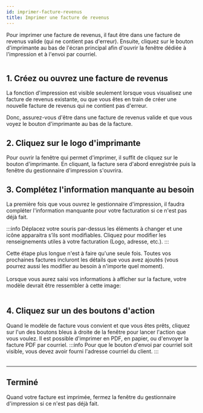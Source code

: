 ```yaml
---
id: imprimer-facture-revenus
title: Imprimer une facture de revenus
---
```



Pour imprimer une facture de revenus, il faut être dans une facture de revenus
valide (qui ne contient pas d'erreur). Ensuite, cliquez sur le bouton d'imprimante
au bas de l'écran principal afin d'ouvrir la fenêtre dédiée à l'impression et à l'envoi par courriel.

<Image img={screenshot}/>
<br/>

## 1. Créez ou ouvrez une facture de revenus
La fonction d'impression est visible seulement lorsque vous visualisez une facture de revenus
existante, ou que vous êtes en train de créer une nouvelle facture de revenus qui ne contient pas d'erreur.

Donc, assurez-vous d'être dans une facture de revenus valide et
que vous voyez le bouton d'imprimante au bas de la facture.


## 2. Cliquez sur le logo d'imprimante
Pour ouvrir la fenêtre qui permet d'imprimer, il suffit de cliquez sur le bouton d'imprimante.
En cliquant, la facture sera d'abord enregistrée puis la fenêtre du gestionnaire d'impression
s'ouvrira.


## 3. Complétez l'information manquante au besoin
La première fois que vous ouvrez le gestionnaire d'impression, il faudra
compléter l'information manquante pour votre facturation si ce n'est pas déjà fait.

:::info
Déplacez votre souris par-dessus les éléments à changer et une icône apparaitra s’ils sont modifiables.
Cliquez pour modifier les renseignements utiles à votre facturation (Logo, adresse, etc.).
:::

<Image img={screenshot2}/>
<br/>
Cette étape plus longue n'est à faire qu'une seule fois. Toutes vos prochaines
factures incluront les détails que vous avez ajoutés (vous pourrez aussi les modifier au besoin
à n'importe quel moment).
<br/>
<br/>

<Image img={screenshot3}/>
<br/>
Lorsque vous aurez saisi vos informations à afficher sur la facture,
votre modèle devrait être ressembler à cette image:
<br/>
<br/>

<Image img={screenshot5}/>
<br/>

## 4. Cliquez sur un des boutons d'action
Quand le modèle de facture vous convient et que vous êtes prêts,
cliquez sur l'un des boutons bleus à droite
de la fenêtre pour lancer l'action que vous voulez.
Il est possible d'imprimer en PDF, en papier, ou d'envoyer la facture PDF par courriel.
:::info
Pour que le bouton d'envoi par courriel soit visible,
vous devez avoir fourni l'adresse courriel du client.
:::
<br/>
<br/>
<hr/>

## Terminé
Quand votre facture est imprimée, fermez la fenêtre du gestionnaire d'impression
si ce n'est pas déjà fait.

<br/>
<br/>
